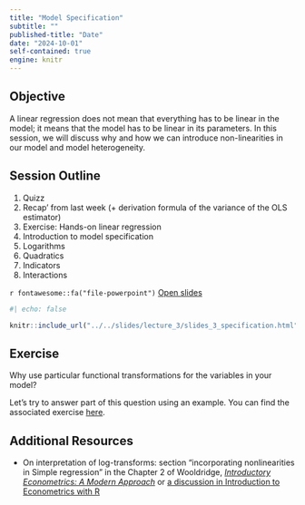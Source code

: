 ```yaml
---
title: "Model Specification"
subtitle: ""
published-title: "Date"
date: "2024-10-01"
self-contained: true
engine: knitr
---
```


::: callout-tip
## Objective

A linear regression does not mean that everything has to be linear in the model; it means that the model has to be linear in its parameters. In this session, we will discuss why and how we can introduce non-linearities in our model and model heterogeneity.
:::

## Session Outline

1.  Quizz
2.  Recap' from last week (+ derivation formula of the variance of the OLS estimator)
3.  Exercise: Hands-on linear regression
4.  Introduction to model specification
5.  Logarithms
6.  Quadratics
7.  Indicators
8.  Interactions

`r fontawesome::fa("file-powerpoint")` [Open slides](../../slides/lecture_3/slides_3_specification.html)

```r
#| echo: false

knitr::include_url("../../slides/lecture_3/slides_3_specification.html")
```

## Exercise

Why use particular functional transformations for the variables in your model?

Let's try to answer part of this question using an example. You can find the associated exercise [here](content/ex/ex_2_specification.qmd).

## Additional Resources

-   On interpretation of log-transforms: section "incorporating nonlinearities in Simple regression" in the Chapter 2 of Wooldridge, [*Introductory Econometrics: A Modern Approach*](https://books.google.fr/books?id=GHoJzgEACAAJ&hl=fr&source=gbs_book_other_versions) or [a discussion in Introduction to Econometrics with R](https://www.econometrics-with-r.org/8.2-nfoasiv.html#logarithms)
